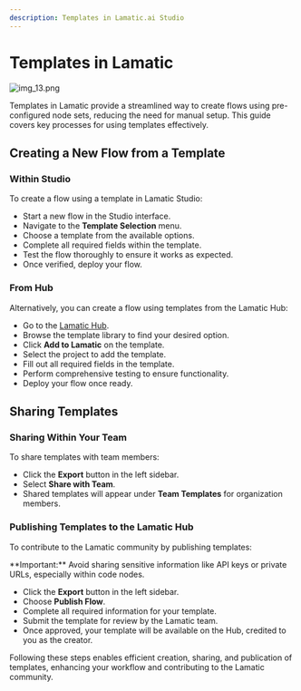 ```yaml
---
description: Templates in Lamatic.ai Studio
---
```



# Templates in Lamatic

![img_13.png](./img_13.png)


Templates in Lamatic provide a streamlined way to create flows using pre-configured node sets, reducing the need for manual setup. This guide covers key processes for using templates effectively.

## Creating a New Flow from a Template

### Within Studio

To create a flow using a template in Lamatic Studio:

- Start a new flow in the Studio interface.
- Navigate to the **Template Selection** menu.
- Choose a template from the available options.
- Complete all required fields within the template.
- Test the flow thoroughly to ensure it works as expected.
- Once verified, deploy your flow.

### From Hub

Alternatively, you can create a flow using templates from the Lamatic Hub:

- Go to the [Lamatic Hub](http://hub.lamatic.ai/).
- Browse the template library to find your desired option.
- Click **Add to Lamatic** on the template.
- Select the project to add the template.
- Fill out all required fields in the template.
- Perform comprehensive testing to ensure functionality.
- Deploy your flow once ready.

## Sharing Templates

### Sharing Within Your Team

To share templates with team members:

- Click the **Export** button in the left sidebar.
- Select **Share with Team**.
- Shared templates will appear under **Team Templates** for organization members.

### Publishing Templates to the Lamatic Hub

To contribute to the Lamatic community by publishing templates:

<Callout type="warning" emoji="⚠️">
    **Important:** Avoid sharing sensitive information like API keys or private URLs, especially within code nodes.

</Callout>


- Click the **Export** button in the left sidebar.
- Choose **Publish Flow**.
- Complete all required information for your template.
- Submit the template for review by the Lamatic team.
- Once approved, your template will be available on the Hub, credited to you as the creator.

Following these steps enables efficient creation, sharing, and publication of templates, enhancing your workflow and contributing to the Lamatic community.